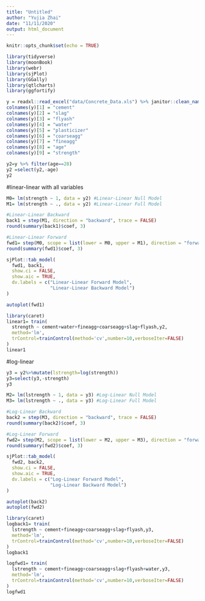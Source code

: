 ```yaml
---
title: "Untitled"
author: "Yujia Zhai"
date: "11/11/2020"
output: html_document
---
```


```r
knitr::opts_chunk$set(echo = TRUE)
```

```r
library(tidyverse)
library(moonBook)
library(webr)
library(sjPlot)
library(GGally)
library(qtlcharts)
library(ggfortify)
```

```r
y = readxl::read_excel("data/Concrete_Data.xls") %>% janitor::clean_names()
colnames(y)[1] = "cement"
colnames(y)[2] = "slag"
colnames(y)[3] = "flyash"
colnames(y)[4] = "water"
colnames(y)[5] = "plasticizer"
colnames(y)[6] = "coarseagg"
colnames(y)[7] = "fineagg"
colnames(y)[8] = "age"
colnames(y)[9] = "strength"
```

```r
y2=y %>% filter(age==28)
y2 =select(y2,-age)
y2
```
#linear-linear with all variables
```r
M0= lm(strength ~ 1, data = y2) #Linear-Linear Null Model
M1= lm(strength ~ ., data = y2) #Linear-Linear Full Model

#Linear-Linear Backward
back1 = step(M1, direction = "backward", trace = FALSE)
round(summary(back1)$coef, 3)

#Linear-Linear Forward
fwd1= step(M0, scope = list(lower = M0, upper = M1), direction = "forward", trace = FALSE)
round(summary(fwd1)$coef, 3)
```

```r
sjPlot::tab_model(
  fwd1, back1,
  show.ci = FALSE, 
  show.aic = TRUE,
  dv.labels = c("Linear-Linear Forward Model",
                "Linear-Linear Backward Model")
)
```

```r
autoplot(fwd1)
```
```r
library(caret)
linear1= train(
  strength ~ cement+water+fineagg+coarseagg+slag+flyash,y2,
  method='lm',
  trControl=trainControl(method='cv',number=10,verboseIter=FALSE)
)
linear1
```

#log-linear
```r
y3 = y2%>%mutate(lstrength=log(strength))
y3=select(y3,-strength)
y3
```
```r
M2= lm(lstrength ~ 1, data = y3) #Log-Linear Null Model
M3= lm(lstrength ~ ., data = y3) #Log-Linear Full Model

#Log-Linear Backward
back2 = step(M3, direction = "backward", trace = FALSE)
round(summary(back2)$coef, 3)

#Log-Linear Forward
fwd2= step(M2, scope = list(lower = M2, upper = M3), direction = "forward", trace = FALSE)
round(summary(fwd2)$coef, 3)
```

```r
sjPlot::tab_model(
  fwd2, back2,
  show.ci = FALSE, 
  show.aic = TRUE,
  dv.labels = c("Log-Linear Forward Model",
                "Log-Linear Backward Model")
)
```

```r
autoplot(back2)
autoplot(fwd2)
```
```r
library(caret)
logback1= train(
  lstrength ~ cement+fineagg+coarseagg+slag+flyash,y3,
  method='lm',
  trControl=trainControl(method='cv',number=10,verboseIter=FALSE)
)
logback1
```

```r
logfwd1= train(
  lstrength ~ cement+fineagg+coarseagg+slag+flyash+water,y3,
  method='lm',
  trControl=trainControl(method='cv',number=10,verboseIter=FALSE)
)
logfwd1
```

